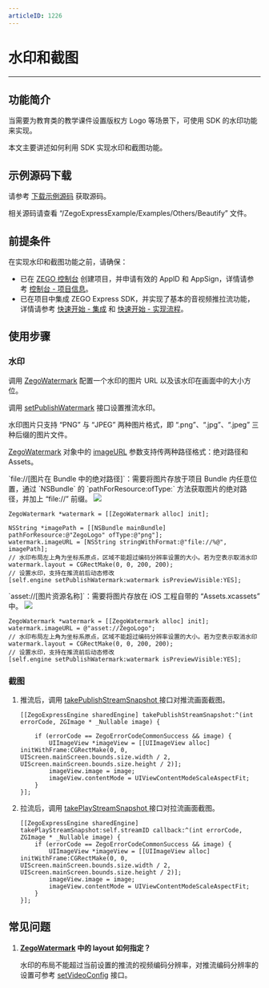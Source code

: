 ```yaml
---
articleID: 1226
---
```

# 水印和截图

- - -

## 功能简介

当需要为教育类的教学课件设置版权方 Logo 等场景下，可使用 SDK 的水印功能来实现。

本文主要讲述如何利用 SDK 实现水印和截图功能。

## 示例源码下载

请参考 [下载示例源码](!DownloadDemo/DownloadDemo) 获取源码。

相关源码请查看 “/ZegoExpressExample/Examples/Others/Beautify” 文件。

## 前提条件

在实现水印和截图功能之前，请确保：

- 已在 [ZEGO 控制台](https://console.zego.im) 创建项目，并申请有效的 AppID 和 AppSign，详情请参考 [控制台 - 项目信息](https://doc-zh.zego.im/article/12107)。
- 已在项目中集成 ZEGO Express SDK，并实现了基本的音视频推拉流功能，详情请参考 [快速开始 - 集成](!Integration/SDK_Integration) 和 [快速开始 - 实现流程](!Integration/Solution_Implementation)。


## 使用步骤

### 水印

调用 [ZegoWatermark](@-ZegoWatermark) 配置一个水印的图片 URL 以及该水印在画面中的大小方位。

调用 [setPublishWatermark](@setPublishWatermark) 接口设置推流水印。

<div class = 'mk-warning'>

水印图片只支持 “PNG” 与 “JPEG” 两种图片格式，即 “.png”、“.jpg”、“.jpeg” 三种后缀的图片文件。
</div>

[ZegoWatermark](@-ZegoWatermark) 对象中的 [imageURL](@imageURL) 参数支持传两种路径格式：绝对路径和 Assets。

<Accordion title="绝对路径" defaultOpen="false">
`file://[图片在 Bundle 中的绝对路径]`：需要将图片存放于项目 Bundle 内任意位置，通过 `NSBundle` 的 `pathForResource:ofType:` 方法获取图片的绝对路径，并加上 “file://” 前缀。
  
<Frame width="512" height="auto" caption=""><img src="https://storage.zego.im/sdk-doc/Pics/iOS/ZegoExpressEngine/Beautify/watermark-bundle.png" /></Frame>

```objc
ZegoWatermark *watermark = [[ZegoWatermark alloc] init];

NSString *imagePath = [[NSBundle mainBundle] pathForResource:@"ZegoLogo" ofType:@"png"];
watermark.imageURL = [NSString stringWithFormat:@"file://%@", imagePath];
// 水印布局左上角为坐标系原点，区域不能超过编码分辨率设置的大小。若为空表示取消水印
watermark.layout = CGRectMake(0, 0, 200, 200);
// 设置水印，支持在推流前后动态修改
[self.engine setPublishWatermark:watermark isPreviewVisible:YES];
```
</Accordion>

<Accordion title="Assets" defaultOpen="false">
`asset://[图片资源名称]`：需要将图片存放在 iOS 工程自带的 “Assets.xcassets” 中。

<Frame width="512" height="auto" caption=""><img src="https://storage.zego.im/sdk-doc/Pics/iOS/ZegoExpressEngine/Beautify/watermark-assets.png" /></Frame>

```objc
ZegoWatermark *watermark = [[ZegoWatermark alloc] init];
watermark.imageURL = @"asset://ZegoLogo";
// 水印布局左上角为坐标系原点，区域不能超过编码分辨率设置的大小。若为空表示取消水印
watermark.layout = CGRectMake(0, 0, 200, 200);
// 设置水印，支持在推流前后动态修改
[self.engine setPublishWatermark:watermark isPreviewVisible:YES];
```
</Accordion>

### 截图

1. 推流后，调用 [takePublishStreamSnapshot ](@takePublishStreamSnapshot) 接口对推流画面截图。

    ```objc
    [[ZegoExpressEngine sharedEngine] takePublishStreamSnapshot:^(int errorCode, ZGImage * _Nullable image) {

        if (errorCode == ZegoErrorCodeCommonSuccess && image) {
            UIImageView *imageView = [[UIImageView alloc] initWithFrame:CGRectMake(0, 0, UIScreen.mainScreen.bounds.size.width / 2, UIScreen.mainScreen.bounds.size.height / 2)];
            imageView.image = image;
            imageView.contentMode = UIViewContentModeScaleAspectFit;
        }
    }];
    ```

2. 拉流后，调用 [takePlayStreamSnapshot ](@takePlayStreamSnapshot) 接口对拉流画面截图。

    ```objc
    [[ZegoExpressEngine sharedEngine] takePlayStreamSnapshot:self.streamID callback:^(int errorCode, ZGImage * _Nullable image) {
        if (errorCode == ZegoErrorCodeCommonSuccess && image) {
            UIImageView *imageView = [[UIImageView alloc] initWithFrame:CGRectMake(0, 0, UIScreen.mainScreen.bounds.size.width / 2, UIScreen.mainScreen.bounds.size.height / 2)];
            imageView.image = image;
            imageView.contentMode = UIViewContentModeScaleAspectFit;
        }
    }];
    ```

## 常见问题

1. **[ZegoWatermark](@-ZegoWatermark) 中的 layout 如何指定？**

    水印的布局不能超过当前设置的推流的视频编码分辨率，对推流编码分辨率的设置可参考 [setVideoConfig](@setVideoConfig) 接口。
